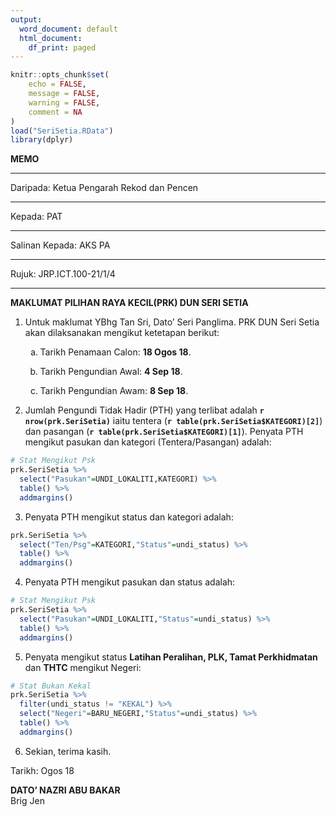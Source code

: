 ---
output:
  word_document: default
  html_document:
    df_print: paged
---

```{r setup, include=FALSE}
knitr::opts_chunk$set(
	echo = FALSE,
	message = FALSE,
	warning = FALSE,
	comment = NA
)
load("SeriSetia.RData")
library(dplyr)

```

**MEMO**
                                        
___

Daripada: Ketua Pengarah Rekod dan Pencen

___

Kepada: PAT

___

Salinan Kepada: AKS PA

___

Rujuk: JRP.ICT.100-21/1/4

___


**MAKLUMAT PILIHAN RAYA KECIL(PRK) DUN SERI SETIA**

@.  Untuk maklumat YBhg Tan Sri, Dato' Seri Panglima. PRK DUN Seri Setia akan dilaksanakan mengikut ketetapan berikut:

    a.  Tarikh Penamaan Calon: **18 Ogos 18**.
    
    b.  Tarikh Pengundian Awal: **4 Sep 18**.
    
    c.  Tarikh Pengundian Awam: **8 Sep 18**.
    
@.  Jumlah Pengundi Tidak Hadir (PTH) yang terlibat adalah **`r nrow(prk.SeriSetia)`** iaitu tentera (**`r table(prk.SeriSetia$KATEGORI)[2]`**) dan pasangan (**`r table(prk.SeriSetia$KATEGORI)[1]`**). Penyata PTH mengikut pasukan dan kategori (Tentera/Pasangan) adalah:

```{r by psk, echo=FALSE}
# Stat Mengikut Psk
prk.SeriSetia %>%
  select("Pasukan"=UNDI_LOKALITI,KATEGORI) %>% 
  table() %>%
  addmargins()
```

@.  Penyata PTH mengikut status dan kategori adalah:
```{r Kategori, echo=FALSE}
prk.SeriSetia %>%
  select("Ten/Psg"=KATEGORI,"Status"=undi_status) %>% 
  table() %>% 
  addmargins()
```
@.  Penyata PTH mengikut pasukan dan status adalah:

```{r by status, echo=FALSE}
# Stat Mengikut Psk
prk.SeriSetia %>%
  select("Pasukan"=UNDI_LOKALITI,"Status"=undi_status) %>% 
  table() %>% 
  addmargins()
```
@.  Penyata mengikut status **Latihan Peralihan, PLK, Tamat Perkhidmatan** dan **THTC** mengikut Negeri:

```{r prk, echo=FALSE}
# Stat Bukan Kekal
prk.SeriSetia %>%
  filter(undi_status != "KEKAL") %>% 
  select("Negeri"=BARU_NEGERI,"Status"=undi_status) %>% 
  table() %>% 
  addmargins()
```

@.  Sekian, terima kasih.


Tarikh:    Ogos 18  
  

**DATO' NAZRI ABU BAKAR**   
Brig Jen